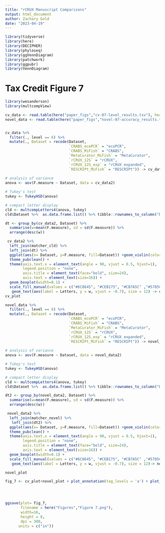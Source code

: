 ```yaml
---
title: "rCRUX Manuscript Comparisons"
output: html_document
author: Zachary Gold
date: "2023-04-19"
---
```

```r
library(tidyverse)
library(here)
library(DECIPHER)
library(phyloseq)
library(ggVennDiagram)
library(patchwork)
library(ggpubr)
library(VennDiagram) 

```

# Tax Credit Figure 7

```r
library(wesanderson)
library(multcompView)

cv_data <- read.table(here("paper_figs","cv-07-level_results.tsv"), header=T, sep = "\t") %>%   tibble::as_tibble() 
novel_data <- read.table(here("paper_figs","novel-07-accuracy_results.tsv"), header=T, sep = "\t") %>%   tibble::as_tibble() 


cv_data %>% 
  filter(., level == 6) %>% 
  mutate(., Dataset = recode(Dataset,
                             `CRABS_ecoPCR` = "ecoPCR",
                             `CRABS_MiFish` = "CRABS",
                             `MetaCurator_MiFish` = "MetaCurator",
                             `rCRUX_12S` = "rCRUX",
                             `rCRUX_12S_exp` = "rCRUX expanded",
                             `RESCRIPt_MiFish` = "RESCRIPt")) -> cv_data2
  
# analysis of variance
anova <- aov(F.measure ~ Dataset, data = cv_data2)

# Tukey's test
tukey <- TukeyHSD(anova)

# compact letter display
cld <- multcompLetters4(anova, tukey)
cld$Dataset %>%  as.data.frame.list() %>% tibble::rownames_to_column("Dataset") -> matcher_cld

dt <- group_by(cv_data2, Dataset) %>%
  summarise(w=mean(F.measure), sd = sd(F.measure)) %>%
  arrange(desc(w))

 cv_data2 %>% 
  left_join(matcher_cld) %>% 
  left_join(dt) %>% 
  ggplot(aes(x= Dataset, y=F.measure, fill=Dataset)) +geom_violin(color="darkgrey") +
  theme_pubclean() + 
  theme(axis.text.x = element_text(angle = 90, vjust = 0.5, hjust=1),
        legend.position = "none",
        axis.title = element_text(face="bold", size=24),
        axis.text = element_text(size=16)) +
  geom_boxplot(width=0.1) +
  scale_fill_manual(values = c("#6C8645", "#CEB175", "#CB7A5C" ,"#5785C1", "#0A9F9D", "#FBA72A")) + ylim(0,1) +ylab("F-measure") + xlab("Databases") +
   geom_text(aes(label = Letters, y = w, vjust = -0.7), size = 12) -> cv_plot
cv_plot

```

```r

novel_data %>% 
  filter(., level == 6) %>% 
  mutate(., Dataset = recode(Dataset,
                             `CRABS_ecoPCR` = "ecoPCR",
                             `CRABS_MiFish` = "CRABS",
                             `MetaCurator_MiFish` = "MetaCurator",
                             `rCRUX_12S` = "rCRUX",
                             `rCRUX_12S_exp` = "rCRUX expanded",
                             `RESCRIPt_MiFish` = "RESCRIPt")) -> novel_data2
  
# analysis of variance
anova <- aov(F.measure ~ Dataset, data = novel_data2)

# Tukey's test
tukey <- TukeyHSD(anova)

# compact letter display
cld <- multcompLetters4(anova, tukey)
cld$Dataset %>%  as.data.frame.list() %>% tibble::rownames_to_column("Dataset") -> matcher_novel

dt2 <- group_by(novel_data2, Dataset) %>%
  summarise(w=mean(F.measure), sd = sd(F.measure)) %>%
  arrange(desc(w))

 novel_data2 %>% 
  left_join(matcher_novel) %>% 
   left_join(dt2) %>% 
  ggplot(aes(x= Dataset, y=F.measure, fill=Dataset)) +geom_violin(color="darkgrey") +
  theme_pubclean() + 
  theme(axis.text.x = element_text(angle = 90, vjust = 0.5, hjust=1),
        legend.position = "none",
        axis.title = element_text(face="bold", size=24),
        axis.text = element_text(size=16)) +
  geom_boxplot(width=0.1) +
  scale_fill_manual(values = c("#6C8645", "#CEB175", "#CB7A5C" ,"#5785C1", "#0A9F9D", "#FBA72A")) + ylim(0,1) +ylab("F-measure") + xlab("Databases") +
   geom_text(aes(label = Letters, y = w, vjust = -0.7), size = 12)-> novel_plot

novel_plot
```

```r
fig_7 <- cv_plot+novel_plot + plot_annotation(tag_levels = 'a') + plot_layout(guides = "collect")




ggsave(plot= fig_7, 
       filename = here("Figures","Figure 7.png"),
       width=16,
       height = 8,
       dpi = 300,
      units = c("in"))
```










